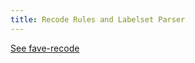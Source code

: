 ```yaml
---
title: Recode Rules and Labelset Parser
---
```


[See fave-recode](https://forced-alignment-and-vowel-extraction.github.io/fave-recode/getting-started/overview.html)